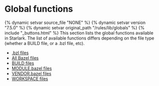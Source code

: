 <html devsite>
<head>
  <meta name="project_path" value="/_project.yaml">
  <meta name="book_path" value="/versions/7.5.0/_book.yaml">
</head>
<body>
<h1 class="page-title">Global functions</h1>

{% dynamic setvar source_file "NONE" %}
{% dynamic setvar version "7.5.0" %}
{% dynamic setvar original_path "/rules/lib/globals" %}
{% include "_buttons.html" %}
This section lists the global functions available in Starlark. The list of available functions differs depending on the file type (whether a BUILD file, or a .bzl file, etc).

<ul>

<li><a href="/versions/7.5.0/rules/lib/globals/bzl">.bzl files</a></li>

<li><a href="/versions/7.5.0/rules/lib/globals/all">All Bazel files</a></li>

<li><a href="/versions/7.5.0/rules/lib/globals/build">BUILD files</a></li>

<li><a href="/versions/7.5.0/rules/lib/globals/module">MODULE.bazel files</a></li>

<li><a href="/versions/7.5.0/rules/lib/globals/vendor">VENDOR.bazel files</a></li>

<li><a href="/versions/7.5.0/rules/lib/globals/workspace">WORKSPACE files</a></li>
</ul>
</body>
</html>
